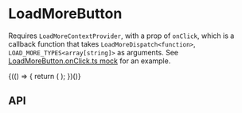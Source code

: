 
<Meta title="Components/LoadMoreButton" component={LoadMoreButton} />

# LoadMoreButton

Requires `LoadMoreContextProvider`, with a prop of `onClick`, which is a callback function that takes `LoadMoreDispatch<function>`, `LOAD_MORE_TYPES<array[string]>`
as arguments. See [LoadMoreButton.onClick.ts mock](https://github.com/aesop/aesop-gel/tree/develop/src/components/LoadMoreButton/__mocks__/LoadMoreButton.onClick.ts)
for an example.

<Canvas>
  <Story name="Base component">
    {(() => {
      return (
        <LoadMoreContextProvider onClick={mockLoadMoreButtonOnClick}>
          <LoadMoreButton
            className={LoadMoreButtonFixture.className}
            copy={LoadMoreButtonFixture.copy}
            dataTestRef={LoadMoreButtonFixture.dataTestRef}
            isEnabled={LoadMoreButtonFixture.isEnabled}
          />
        </LoadMoreContextProvider>
      );
    })()}
  </Story>
</Canvas>

## API

<ArgsTable of={LoadMoreButton} />
